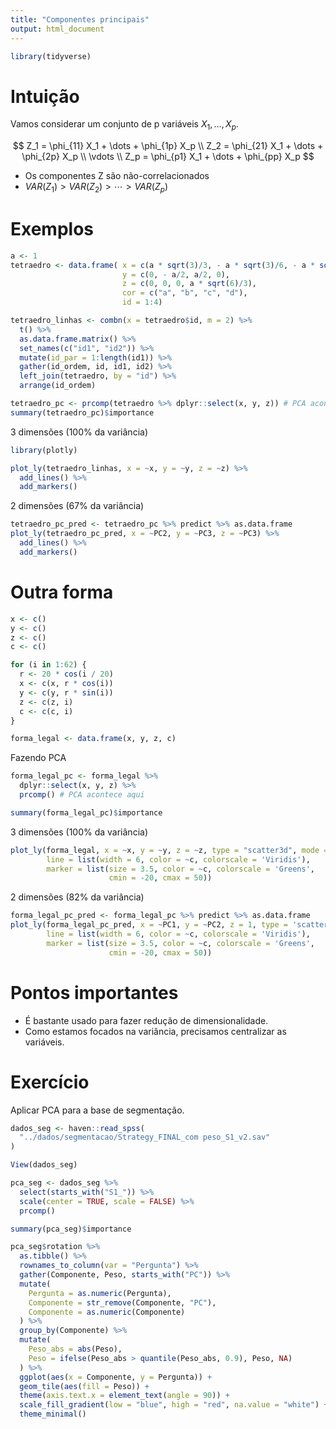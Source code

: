 ```yaml
---
title: "Componentes principais"
output: html_document
---
```


```r
library(tidyverse)
```

# Intuição

Vamos considerar um conjunto de p variáveis $X_1, \dots, X_p$.

$$
Z_1 = \phi_{11} X_1 + \dots + \phi_{1p} X_p \\
Z_2 = \phi_{21} X_1 + \dots + \phi_{2p} X_p \\
\vdots \\
Z_p = \phi_{p1} X_1 + \dots + \phi_{pp} X_p
$$

- Os componentes Z são não-correlacionados
- $VAR(Z_1) > VAR(Z_2) > \cdots > VAR(Z_p)$

# Exemplos

```r
a <- 1
tetraedro <- data.frame( x = c(a * sqrt(3)/3, - a * sqrt(3)/6, - a * sqrt(3)/6, 0),
                         y = c(0, - a/2, a/2, 0),
                         z = c(0, 0, 0, a * sqrt(6)/3),
                         cor = c("a", "b", "c", "d"),
                         id = 1:4)

tetraedro_linhas <- combn(x = tetraedro$id, m = 2) %>%
  t() %>%
  as.data.frame.matrix() %>%
  set_names(c("id1", "id2")) %>%
  mutate(id_par = 1:length(id1)) %>%
  gather(id_ordem, id, id1, id2) %>%
  left_join(tetraedro, by = "id") %>%
  arrange(id_ordem)

```

```r
tetraedro_pc <- prcomp(tetraedro %>% dplyr::select(x, y, z)) # PCA acontece aqui
summary(tetraedro_pc)$importance
```

3 dimensões (100% da variância)

```r
library(plotly)

plot_ly(tetraedro_linhas, x = ~x, y = ~y, z = ~z) %>%
  add_lines() %>%
  add_markers()
```

2 dimensões (67% da variância)

```r
tetraedro_pc_pred <- tetraedro_pc %>% predict %>% as.data.frame
plot_ly(tetraedro_pc_pred, x = ~PC2, y = ~PC3, z = ~PC3) %>%
  add_lines() %>%
  add_markers()
```

# Outra forma

```r
x <- c()
y <- c()
z <- c()
c <- c()

for (i in 1:62) {
  r <- 20 * cos(i / 20)
  x <- c(x, r * cos(i))
  y <- c(y, r * sin(i))
  z <- c(z, i)
  c <- c(c, i)
}  

forma_legal <- data.frame(x, y, z, c)
```

Fazendo PCA

```r
forma_legal_pc <- forma_legal %>% 
  dplyr::select(x, y, z) %>% 
  prcomp() # PCA acontece aqui

summary(forma_legal_pc)$importance
```


3 dimensões (100% da variância)

```r
plot_ly(forma_legal, x = ~x, y = ~y, z = ~z, type = "scatter3d", mode = "markers+lines",
        line = list(width = 6, color = ~c, colorscale = 'Viridis'),
        marker = list(size = 3.5, color = ~c, colorscale = 'Greens', 
                      cmin = -20, cmax = 50))
```

2 dimensões (82% da variância)

```r
forma_legal_pc_pred <- forma_legal_pc %>% predict %>% as.data.frame
plot_ly(forma_legal_pc_pred, x = ~PC1, y = ~PC2, z = 1, type = 'scatter3d', mode = 'lines+markers',
        line = list(width = 6, color = ~c, colorscale = 'Viridis'),
        marker = list(size = 3.5, color = ~c, colorscale = 'Greens', 
                      cmin = -20, cmax = 50))
```

# Pontos importantes

- É bastante usado para fazer redução de dimensionalidade.
- Como estamos focados na variância, precisamos centralizar as variáveis.

# Exercício

Aplicar PCA para a base de segmentação.

```r
dados_seg <- haven::read_spss(
  "../dados/segmentacao/Strategy_FINAL_com peso_S1_v2.sav"
)

View(dados_seg)

pca_seg <- dados_seg %>% 
  select(starts_with("S1_")) %>%
  scale(center = TRUE, scale = FALSE) %>% 
  prcomp()

summary(pca_seg)$importance

pca_seg$rotation %>%
  as.tibble() %>% 
  rownames_to_column(var = "Pergunta") %>% 
  gather(Componente, Peso, starts_with("PC")) %>% 
  mutate(
    Pergunta = as.numeric(Pergunta),
    Componente = str_remove(Componente, "PC"),
    Componente = as.numeric(Componente)
  ) %>% 
  group_by(Componente) %>% 
  mutate(
    Peso_abs = abs(Peso),
    Peso = ifelse(Peso_abs > quantile(Peso_abs, 0.9), Peso, NA)
  ) %>% 
  ggplot(aes(x = Componente, y = Pergunta)) +
  geom_tile(aes(fill = Peso)) +
  theme(axis.text.x = element_text(angle = 90)) +
  scale_fill_gradient(low = "blue", high = "red", na.value = "white") +
  theme_minimal()
  
```

